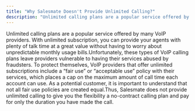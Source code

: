 ```yaml
---
title: "Why Salesmate Doesn't Provide Unlimited Calling?"
description: "Unlimited calling plans are a popular service offered by many VoIP providers. With unlimited subscription, you can provide your agents with plenty of"
---
```


Unlimited calling plans are a popular service offered by many VoIP providers. With unlimited subscription, you can provide your agents with plenty of talk time at a great value without having to worry about unpredictable monthly usage bills.Unfortunately, these types of VoIP calling plans leave providers vulnerable to having their services abused by fraudsters. To protect themselves, VoIP providers that offer unlimited subscriptions include a “fair use” or “acceptable use” policy with their services, which places a cap on the maximum amount of call time each account can use. As a potential customer, it is important to understand that not all fair use policies are created equal.Thus, Salesmate does not provide unlimited calling to give you the flexibility a no-contract calling plan and pay for only the duration you have made the call.
